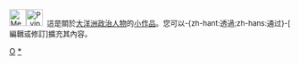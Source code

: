 <div class="notice metadata" id="stub" style="font-size: small;">[[File:Members of Pacific Island Forum.svg|30px]][[File:P vip.png|30px]]&nbsp;&nbsp;這是關於[[大洋洲]][[政治人物]]的[[Wikipedia:小作品|小作品]]。您可以-{zh-hant:透過;zh-hans:通过}-<span class="plainlinks">[{{fullurl:{{FULLPAGENAME}}|action=edit}} 編輯或修訂]</span>擴充其內容。</div><includeonly>[[Category:大洋洲政治人物小作品|{{PAGENAME}}]]</includeonly><noinclude>
[[Category:政治人物小作品模板|O]][[Category:大洋洲政治人物小作品|*]]
</noinclude>